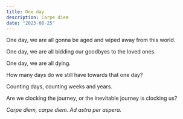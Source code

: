 ```yaml
---
title: One day
description: Carpe diem
date: "2023-08-25"
---
```


One day, we are all gonna be aged and wiped away from this world. 

One day, we are all bidding our goodbyes to the loved ones. 

One day, we are all dying. 

How many days do we still have towards that one day? 

Counting days, counting weeks and years. 

Are we clocking the journey, or the inevitable journey is clocking us? 

*Carpe diem, carpe diem. Ad astra per aspera.*
